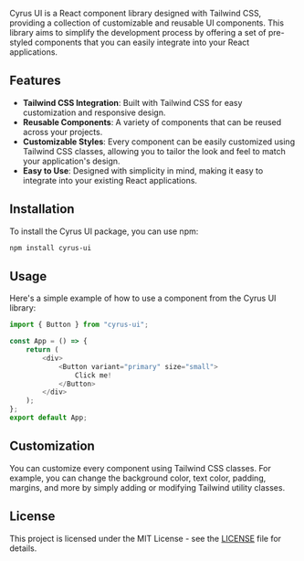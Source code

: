 
<Meta title="Getting Started/Installation" />

<Title>Cyrus UI</Title>

Cyrus UI is a React component library designed with Tailwind CSS, providing a collection of customizable and reusable UI components. This library aims to simplify the development process by offering a set of pre-styled components that you can easily integrate into your React applications.

## Features

-   **Tailwind CSS Integration**: Built with Tailwind CSS for easy customization and responsive design.
-   **Reusable Components**: A variety of components that can be reused across your projects.
-   **Customizable Styles**: Every component can be easily customized using Tailwind CSS classes, allowing you to tailor the look and feel to match your application's design.
-   **Easy to Use**: Designed with simplicity in mind, making it easy to integrate into your existing React applications.

## Installation

To install the Cyrus UI package, you can use npm:

```bash
npm install cyrus-ui
```

## Usage

Here's a simple example of how to use a component from the Cyrus UI library:

```typescript
import { Button } from "cyrus-ui";

const App = () => {
    return (
        <div>
            <Button variant="primary" size="small">
                Click me!
            </Button>
        </div>
    );
};
export default App;
```

## Customization

You can customize every component using Tailwind CSS classes. For example, you can change the background color, text color, padding, margins, and more by simply adding or modifying Tailwind utility classes.

## License

This project is licensed under the MIT License - see the [LICENSE](LICENSE) file for details.
